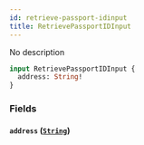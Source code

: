 ```yaml
---
id: retrieve-passport-idinput
title: RetrievePassportIDInput
---
```



No description

```graphql
input RetrievePassportIDInput {
  address: String!
}
```


### Fields

#### `address` ([`String`](../../references/scalars/string))






